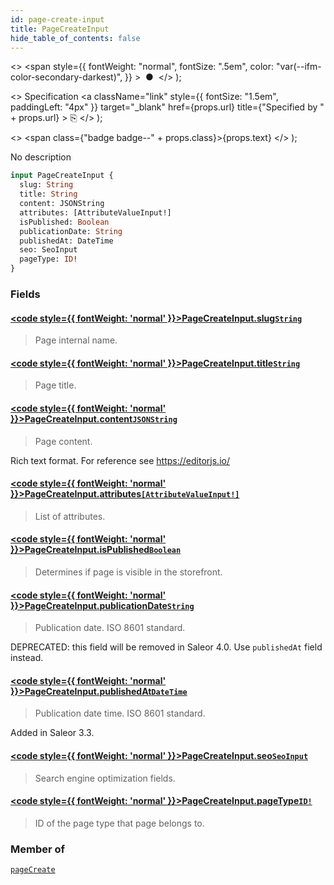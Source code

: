 ```yaml
---
id: page-create-input
title: PageCreateInput
hide_table_of_contents: false
---
```


  <>
    <span
      style={{
        fontWeight: "normal",
        fontSize: ".5em",
        color: "var(--ifm-color-secondary-darkest)",
      }}
    >
      &nbsp;●&nbsp;
    </span>
  </>
);

  <>
    Specification
    <a
      className="link"
      style={{ fontSize: "1.5em", paddingLeft: "4px" }}
      target="\_blank"
      href={props.url}
      title={"Specified by " + props.url}
    >
      ⎘
    </a>
  </>
);

  <>
    <span class={"badge badge--" + props.class}>{props.text}</span>
  </>
);

No description

```graphql
input PageCreateInput {
  slug: String
  title: String
  content: JSONString
  attributes: [AttributeValueInput!]
  isPublished: Boolean
  publicationDate: String
  publishedAt: DateTime
  seo: SeoInput
  pageType: ID!
}
```

### Fields

#### [<code style={{ fontWeight: 'normal' }}>PageCreateInput.<b>slug</b></code>](#)<Bullet />[`String`](../../../developer/api-reference/scalars/string) <Badge class="secondary" text="scalar"/>

> Page internal name.

#### [<code style={{ fontWeight: 'normal' }}>PageCreateInput.<b>title</b></code>](#)<Bullet />[`String`](../../../developer/api-reference/scalars/string) <Badge class="secondary" text="scalar"/>

> Page title.

#### [<code style={{ fontWeight: 'normal' }}>PageCreateInput.<b>content</b></code>](#)<Bullet />[`JSONString`](../../../developer/api-reference/scalars/jsonstring) <Badge class="secondary" text="scalar"/>

> Page content.

Rich text format. For reference see https://editorjs.io/

>

#### [<code style={{ fontWeight: 'normal' }}>PageCreateInput.<b>attributes</b></code>](#)<Bullet />[`[AttributeValueInput!]`](../../../developer/api-reference/inputs/attribute-value-input) <Badge class="secondary" text="list"/> <Badge class="secondary" text="input"/>

> List of attributes.

#### [<code style={{ fontWeight: 'normal' }}>PageCreateInput.<b>isPublished</b></code>](#)<Bullet />[`Boolean`](../../../developer/api-reference/scalars/boolean) <Badge class="secondary" text="scalar"/>

> Determines if page is visible in the storefront.

#### [<code style={{ fontWeight: 'normal' }}>PageCreateInput.<b>publicationDate</b></code>](#)<Bullet />[`String`](../../../developer/api-reference/scalars/string) <Badge class="secondary" text="scalar"/>

> Publication date. ISO 8601 standard.

DEPRECATED: this field will be removed in Saleor 4.0. Use `publishedAt` field instead.

>

#### [<code style={{ fontWeight: 'normal' }}>PageCreateInput.<b>publishedAt</b></code>](#)<Bullet />[`DateTime`](../../../developer/api-reference/scalars/date-time) <Badge class="secondary" text="scalar"/>

> Publication date time. ISO 8601 standard.

Added in Saleor 3.3.

>

#### [<code style={{ fontWeight: 'normal' }}>PageCreateInput.<b>seo</b></code>](#)<Bullet />[`SeoInput`](../../../developer/api-reference/inputs/seo-input) <Badge class="secondary" text="input"/>

> Search engine optimization fields.

#### [<code style={{ fontWeight: 'normal' }}>PageCreateInput.<b>pageType</b></code>](#)<Bullet />[`ID!`](../../../developer/api-reference/scalars/id) <Badge class="secondary" text="non-null"/> <Badge class="secondary" text="scalar"/>

> ID of the page type that page belongs to.

### Member of

[`pageCreate`](../../../developer/api-reference/mutations/page-create) <Badge class="secondary" text="mutation"/>
